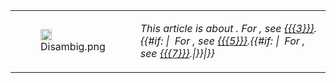{| style="padding-bottom:5px;padding-left:25px"
|[[Image:Disambig.png|18px|link=]]
|''This article is about {{{1}}}. For {{{2}}}, see [[{{{3}}}]].{{#if: {{{4|}}}| &nbsp;For {{{4}}}, see [[{{{5}}}]].{{#if: {{{6|}}}| &nbsp;For {{{6}}}, see [[{{{7}}}]].|}}|}}''
|}<noinclude>{{doc}} [[Category:Notice templates|{{PAGENAME}}]]</noinclude>